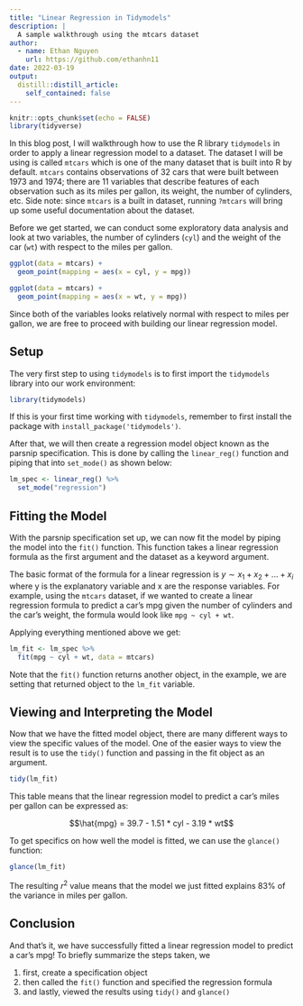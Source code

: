 ```yaml
---
title: "Linear Regression in Tidymodels"
description: |
  A sample walkthrough using the mtcars dataset
author:
  - name: Ethan Nguyen
    url: https://github.com/ethanhn11
date: 2022-03-19
output:
  distill::distill_article:
    self_contained: false
---
```



```r
knitr::opts_chunk$set(echo = FALSE)
library(tidyverse)
```

In this blog post, I will walkthrough how to use the R library `tidymodels` in order to apply a linear regression model to a dataset. The dataset I will be using is called `mtcars` which is one of the many dataset that is built into R by default. `mtcars` contains observations of 32 cars that were built between 1973 and 1974; there are 11 variables that describe features of each observation such as its miles per gallon, its weight, the number of cylinders, etc. Side note: since `mtcars` is a built in dataset, running `?mtcars` will bring up some useful documentation about the dataset.

Before we get started, we can conduct some exploratory data analysis and look at two variables, the number of cylinders (`cyl`) and the weight of the car (`wt`) with respect to the miles per gallon.

```r
ggplot(data = mtcars) +
  geom_point(mapping = aes(x = cyl, y = mpg))

ggplot(data = mtcars) +
  geom_point(mapping = aes(x = wt, y = mpg))
```

Since both of the variables looks relatively normal with respect to miles per gallon, we are free to proceed with building our linear regression model.

## Setup

The very first step to using `tidymodels` is to first import the `tidymodels` library into our work environment:

```r
library(tidymodels)
```

If this is your first time working with `tidymodels`, remember to first install the package with `install_package('tidymodels')`.

After that, we will then create a regression model object known as the parsnip specification. This is done by calling the `linear_reg()` function and piping that into `set_mode()` as shown below: 

```r
lm_spec <- linear_reg() %>%
  set_mode("regression")
```

## Fitting the Model

With the parsnip specification set up, we can now fit the model by piping the model into the `fit()` function. This function takes a  linear regression formula as the first argument and the dataset as a keyword argument.

The basic format of the formula for a linear regression is $y \sim x_1 + x_2 + ... + x_i$ where y is the explanatory variable and x are the response variables. For example, using the `mtcars` dataset, if we wanted to create a linear regression formula to predict a car's mpg given the number of cylinders and the car's weight, the formula would look like `mpg ~ cyl + wt`.

Applying everything mentioned above we get:

```r
lm_fit <- lm_spec %>%
  fit(mpg ~ cyl + wt, data = mtcars)
```

Note that the `fit()` function returns another object, in the example, we are setting that returned object to the `lm_fit` variable.

## Viewing and Interpreting  the Model

Now that we have the fitted model object, there are many different ways to view the specific values of the model. One of the easier ways to view the result is to use the `tidy()` function and passing in the fit object as an argument.

```r
tidy(lm_fit)
```

This table means that the linear regression model to predict a car's miles per gallon can be expressed as:

$$\hat{mpg} = 39.7 - 1.51 * cyl - 3.19 * wt$$

To get specifics on how well the model is fitted, we can use the `glance()` function:

```r
glance(lm_fit)
```

The resulting $r^2$ value means that the model we just fitted explains 83% of the variance in miles per gallon. 

## Conclusion

And that's it, we have successfully fitted a linear regression model to predict a car's mpg! To briefly summarize the steps taken, we

1. first, create a specification object
2. then called the `fit()` function and specified the regression formula
3. and lastly, viewed the results using `tidy()` and `glance()`